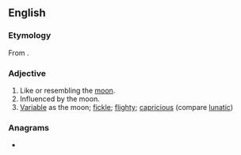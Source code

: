 ==English==

===Etymology===
From {{suffix|moon|ish|lang=en}}.

===Adjective===
{{en-adj}}

# Like or resembling the [[moon]].
# Influenced by the moon.
# [[variable|Variable]] as the moon; [[fickle]]; [[flighty]]; [[capricious]] (compare [[lunatic]])

===Anagrams===
* {{anagrams|en|moonshi}}